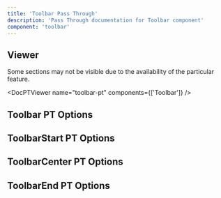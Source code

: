 ```yaml
---
title: 'Toolbar Pass Through'
description: 'Pass Through documentation for Toolbar component'
component: 'toolbar'
---
```


## Viewer

Some sections may not be visible due to the availability of the particular feature.

<DocPTViewer name="toolbar-pt" components={['Toolbar']} />

## Toolbar PT Options

<DocTable name="Toolbar" category="pt" />

## ToolbarStart PT Options

<DocTable name="ToolbarStart" category="pt" />

## ToolbarCenter PT Options

<DocTable name="ToolbarCenter" category="pt" />

## ToolbarEnd PT Options

<DocTable name="ToolbarEnd" category="pt" />
